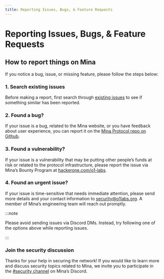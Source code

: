 ```yaml
---
title: Reporting Issues, Bugs, & Feature Requests
---
```


# Reporting Issues, Bugs, & Feature Requests


## How to report things on Mina

If you notice a bug, issue, or missing feature, please follow the steps below:

### 1. Search existing issues

Before making a report, first search through [existing issues](https://github.com/MinaProtocol/mina/issues) to see if something similar has been reported.

### 2. Found a bug?

If your issue is a bug, related to the Mina website, or you have feedback about user experience, you can report it on the [Mina Protocol repo on Github](https://github.com/MinaProtocol/mina/issues/new/choose).

### 3. Found a vulnerability?

If your issue is a vulnerability that may be putting other people’s funds at risk or related to the protocol infrastructure, please report the issue via Mina’s Bounty Program at [hackerone.com/o1-labs](https://hackerone.com/o1-labs).

### 4. Found an urgent issue?

If your issue is time-sensitive that needs immediate attention, please send more details and your contact information to security@o1labs.org. A member of Mina’s engineering team will reach out promptly.

:::note

Please avoid sending issues via Discord DMs. Instead, try following one of the options above while reporting issues.

:::

### Join the security discussion

Thanks for your help in securing the network! If you would like to learn more and discuss security topics related to Mina, we invite you to participate in the [#security channel](https://discord.gg/RNukwcDSht) on Mina’s Discord.

